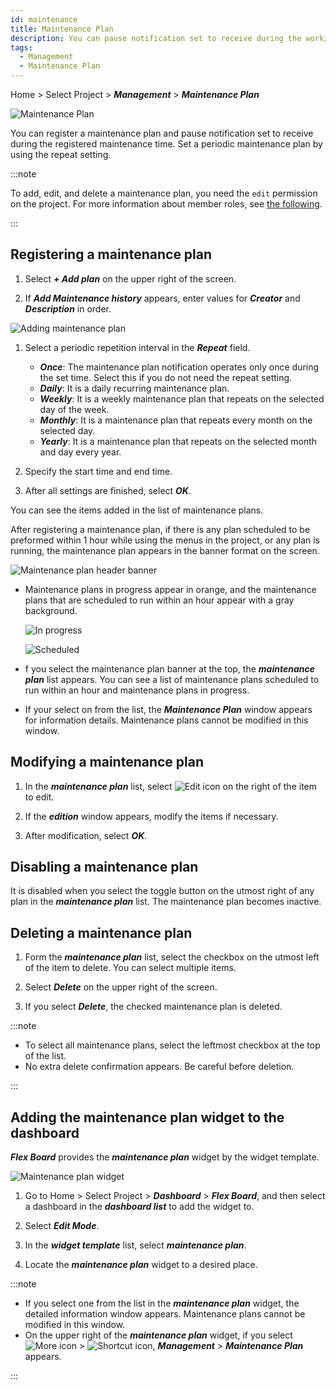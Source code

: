 ```yaml
---
id: maintenance
title: Maintenance Plan
description: You can pause notification set to receive during the working hours for a maintenance plan.
tags:
  - Management
  - Maintenance Plan
---
```


Home > Select Project > **_Management_** > **_Maintenance Plan_**

![Maintenance Plan](/img/maintenance.png)

You can register a maintenance plan and pause notification set to receive during the registered maintenance time. Set a periodic maintenance plan by using the repeat setting.

:::note

To add, edit, and delete a maintenance plan, you need the `edit` permission on the project. For more information about member roles, see [the following](../project/project-structure#project-auth).

:::

## Registering a maintenance plan

1.  Select **_+ Add plan_** on the upper right of the screen.

2.  If **_Add Maintenance history_** appears, enter values for **_Creator_** and **_Description_** in order.

  ![Adding maintenance plan](/img/maintenance-add.png)

1.  Select a periodic repetition interval in the **_Repeat_** field.

    -   **_Once_**: The maintenance plan notification operates only once during the set time. Select this if you do not need the repeat setting.
    -   **_Daily_**: It is a daily recurring maintenance plan.
    -   **_Weekly_**: It is a weekly maintenance plan that repeats on the selected day of the week.
    -   **_Monthly_**: It is a maintenance plan that repeats every month on the selected day.
    -   **_Yearly_**: It is a maintenance plan that repeats on the selected month and day every year.

2.  Specify the start time and end time.

3.  After all settings are finished, select **_OK_**.

You can see the items added in the list of maintenance plans. 

After registering a maintenance plan, if there is any plan scheduled to be preformed within 1 hour while using the menus in the project, or any plan is running, the maintenance plan appears in the banner format on the screen.

![Maintenance plan header banner](/img/maintenance-header.png)

-   Maintenance plans in progress appear in orange, and the maintenance plans that are scheduled to run within an hour appear with a gray background.

    ![In progress](/img/progress-banner-1.png)

    ![Scheduled](/img/before-banner.png)

-   f you select the maintenance plan banner at the top, the **_maintenance plan_** list appears. You can see a list of maintenance plans scheduled to run within an hour and maintenance plans in progress.

-   If your select on from the list, the **_Maintenance Plan_** window appears for information details. Maintenance plans cannot be modified in this window.

## Modifying a maintenance plan

1.  In the **_maintenance plan_** list, select ![Edit icon](/img/ico-edit.svg) on the right of the item to edit. 

2.  If the **_edition_** window appears, modify the items if necessary. 

3.  After modification, select **_OK_**.

## Disabling a maintenance plan

It is disabled when you select the toggle button on the utmost right of any plan in the **_maintenance plan_** list. The maintenance plan becomes inactive.

## Deleting a maintenance plan

1.  Form the **_maintenance plan_** list, select the checkbox on the utmost left of the item to delete. You can select multiple items.

2.  Select **_Delete_** on the upper right of the screen. 

3.  If you select **_Delete_**, the checked maintenance plan is deleted.

:::note

-   To select all maintenance plans, select the leftmost checkbox at the top of the list.
-   No extra delete confirmation appears. Be careful before deletion.

:::

## Adding the maintenance plan widget to the dashboard

**_Flex Board_** provides the **_maintenance plan_** widget by the widget template. 

![Maintenance plan widget](/img/maintenance-widget.png)

1.  Go to Home > Select Project > **_Dashboard_** > **_Flex Board_**, and then select a dashboard in the **_dashboard list_** to add the widget to.

2.  Select **_Edit Mode_**.

3.  In the **_widget template_** list, select **_maintenance plan_**.

4.  Locate the **_maintenance plan_** widget to a desired place.

:::note

-   If you select one from the list in the **_maintenance plan_** widget, the detailed information window appears. Maintenance plans cannot be modified in this window.
-   On the upper right of the **_maintenance plan_** widget, if you select ![More icon](/img/ico-more.svg) > ![Shortcut icon](/img/ico-shortcut.svg), **_Management_** > **_Maintenance Plan_** appears.

:::
